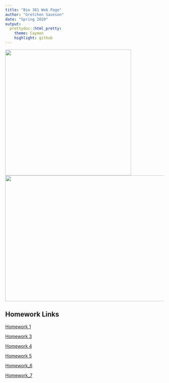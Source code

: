 ```yaml
---
title: "Bio 381 Web Page"
author: "Gretchen Saveson"
date: "Spring 2020"
output: 
  prettydoc::html_pretty:
    theme: Caymen
    highlight: github
---
```

<img src="profile.jpg" width="400" height="400"/>
<img src="pic.jpg" width="700" height="400"/>

## Homework Links 
[Homework 1](Homework 1.html)

[Homework 3](Homework-3.html)

[Homework 4](Homework_4.html)

[Homework 5](Homework_5.html)

[Homework_6](Homework_6.html)

[Homework_7](Homework_7.html)